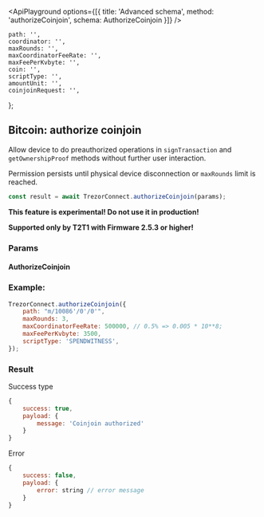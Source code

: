 


<ApiPlayground
    options={[{ title: 'Advanced schema', method: 'authorizeCoinjoin', schema: AuthorizeCoinjoin }]}
/>

    path: '',
    coordinator: '',
    maxRounds: '',
    maxCoordinatorFeeRate: '',
    maxFeePerKvbyte: '',
    coin: '',
    scriptType: '',
    amountUnit: '',
    coinjoinRequest: '',
};

## Bitcoin: authorize coinjoin

Allow device to do preauthorized operations in `signTransaction` and `getOwnershipProof` methods without further user interaction.

Permission persists until physical device disconnection or `maxRounds` limit is reached.

```javascript
const result = await TrezorConnect.authorizeCoinjoin(params);
```

<Callout type="warning">**This feature is experimental! Do not use it in production!**</Callout>

<Callout type="info">**Supported only by T2T1 with Firmware 2.5.3 or higher!**</Callout>

### Params

#### AuthorizeCoinjoin

<ParamsTable schema={AuthorizeCoinjoin} descriptions={paramDescriptions} />

### Example:

```javascript
TrezorConnect.authorizeCoinjoin({
    path: "m/10086'/0'/0'",
    maxRounds: 3,
    maxCoordinatorFeeRate: 500000, // 0.5% => 0.005 * 10**8;
    maxFeePerKvbyte: 3500,
    scriptType: 'SPENDWITNESS',
});
```

### Result

Success type

```javascript
{
    success: true,
    payload: {
        message: 'Coinjoin authorized'
    }
}
```

Error

```javascript
{
    success: false,
    payload: {
        error: string // error message
    }
}
```
